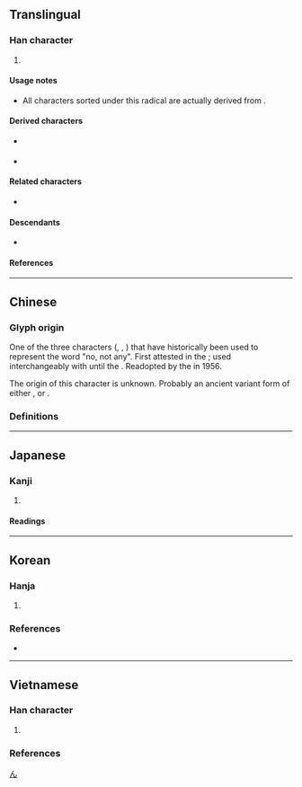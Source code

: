{{also|無|天}}
{{character info}}
==Translingual==
{{stroke order|strokes=4}}
{{stroke order|type=animate}}

===Han character===
{{Han char|rn=71|rad=无|as=00|sn=4|four=10412|canj=MKU|ids=⿱一尢}}

# {{mul-kangxi radical-def}}

====Usage notes====
* All characters sorted under this radical are actually derived from {{l|mul|旡}}.

====Derived characters====
<!-- [[Index:Chinese radical/无]] --> <!-- Note: Most characters found in the radical index contain 旡 instead of 无. -->
* {{l|mul|[[呒]], [[𪢸]], [[妩]], [[𭘓]], [[怃]], [[抚]], [[𣲘]], [[𬂠]], [[𭴊]], [[䥻]]<!-- Note: traditional form ⿰釒無 or ⿰釒无 does not exist in Unicode -->, [[庑]], [[芜]]}} {{q|Contains [[Simplified Chinese|simplified]] component of {{l|mul|無}}}}
* {{l|mul|[[𩇳]], [[𡯊]], [[𮬫]], [[𡆶]]}}

====Related characters====
* {{l|mul|[[無]]}} {{q|Orthodox [[Traditional Chinese|traditional form]] of {{lang|mul|无}}}}

====Descendants====
* {{l|ja|ん}} {{q|[[hiragana|Hiragana]] character derived from [[man'yōgana]]}}

====References====
{{Han ref|kx=0485.230|dkj=13716|dj=0847.260|hdz=21147.120|uh=65E0}}

[[Category:CJKV radicals| ]]
[[Category:Han characters from which hiragana were derived|ん]]

----

==Chinese==
{{zh-wp|zh:无部|en:Radical 71}}

===Glyph origin===
{{Han etym}}
One of the three characters ({{m|zh|無}}, {{m|zh|无}}, {{m|zh|亡}}) that have historically been used to represent the word "no, not any". First attested in the {{w|Warring States period}}; used interchangeably with {{m|zh|無}} until the {{w|Tang dynasty}}. Readopted by the {{w|People's Republic of China|PRC}} in 1956.

The origin of this character is unknown. Probably an ancient variant form of either {{m|zh|元}}, {{m|zh|天}} or {{m|zh|堯}}.

===Definitions===
{{zh-see|無|sv}}

----

==Japanese==
{{wp|lang=ja|无部}}

===Kanji===
{{ja-kanji|grade=|rs=无00}}

# {{alternative form of|ja|無||[[nothing]]; [[nothingness]]}}

====Readings====
{{ja-readings
|goon=む
|kanon=ぶ
|kun=な-い
}}

----

==Korean==

===Hanja===
{{ko-hanja|무}}

# {{alt form|ko|無}}

===References===
* {{R:ko:Inmyeongyonghanjapyo}}

{{categorize|ko|Hanja variant forms|sort=무}}

----

==Vietnamese==

===Han character===
{{vi-readings|rs=无00
|hanviet=vô-tdcntd;gdhn
|phienthiet=
|nom=vô-tdcntd
}}

# {{rfdef|vi|sort=无00}}

===References===
<references/>